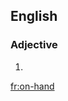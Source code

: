{{also|onhand|on hand}}
==English==

===Adjective===
{{en-adj|-}}

# {{alternative spelling of|on hand|lang=en}}

[[fr:on-hand]]